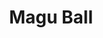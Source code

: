 ---
title: "Magu Ball"
meta_title: "Magu Ball craft"
description: "Craft de Magu Ball"
rank: "a"
draft: false
name: "Magu Ball"
recipe_img: "https://wiki.pokexgames.com/images/0/02/Magu-ball.png"
level: 90
craft_time: 18000
result: 100
value_npc: 1
ingredients:
  - name: "Apricorn"
    quantity: 1
    item_img: "https://wiki.pokexgames.com/images/c/c2/Apricorn.png"
    value_npc: 1
  - name: "Platinum Ore"
    quantity: 35
    item_img: "https://wiki.pokexgames.com/images/b/b0/Platinum_Ore.png"
    value_npc: 1
  - name: "Earth Stone"
    quantity: 1
    item_img: "https://wiki.pokexgames.com/images/0/0f/Earth-stone.gif"
    value_npc: 1
  - name: "Screw"
    quantity: 100
    item_img: "https://wiki.pokexgames.com/images/5/59/Screw.png"
    value_npc: 1
  - name: "Earth Ball"
    quantity: 100
    item_img: "https://wiki.pokexgames.com/images/8/8d/Earth_Ball.png"
    value_npc: 1
  - name: "Essence of Fire"
    quantity: 100
    item_img: "https://wiki.pokexgames.com/images/9/94/Essence_of_fire.png"
    value_npc: 1
---